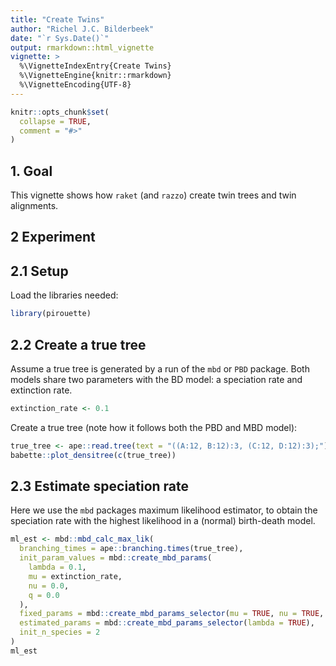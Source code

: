 ```yaml
---
title: "Create Twins"
author: "Richel J.C. Bilderbeek"
date: "`r Sys.Date()`"
output: rmarkdown::html_vignette
vignette: >
  %\VignetteIndexEntry{Create Twins}
  %\VignetteEngine{knitr::rmarkdown}
  %\VignetteEncoding{UTF-8}
---
```


```r
knitr::opts_chunk$set(
  collapse = TRUE,
  comment = "#>"
)
```

## 1. Goal

This vignette shows how `raket` (and `razzo`) 
create twin trees and twin alignments.

## 2 Experiment

## 2.1 Setup

Load the libraries needed:

```r
library(pirouette)
```

## 2.2 Create a true tree

Assume a true tree is generated by a run of the `mbd` or `PBD` package.
Both models share two parameters with the BD model: a speciation 
rate and extinction rate.

```r
extinction_rate <- 0.1
```

Create a true tree (note how it follows both the PBD and MBD model):

```r
true_tree <- ape::read.tree(text = "((A:12, B:12):3, (C:12, D:12):3);")
babette::plot_densitree(c(true_tree))
```

## 2.3 Estimate speciation rate

Here we use the `mbd` packages maximum likelihood estimator,
to obtain the speciation rate with the highest likelihood in a
(normal) birth-death model. 

```r
ml_est <- mbd::mbd_calc_max_lik(
  branching_times = ape::branching.times(true_tree),
  init_param_values = mbd::create_mbd_params(
    lambda = 0.1, 
    mu = extinction_rate, 
    nu = 0.0, 
    q = 0.0
  ),
  fixed_params = mbd::create_mbd_params_selector(mu = TRUE, nu = TRUE, q = TRUE),
  estimated_params = mbd::create_mbd_params_selector(lambda = TRUE),
  init_n_species = 2
)
ml_est
```

